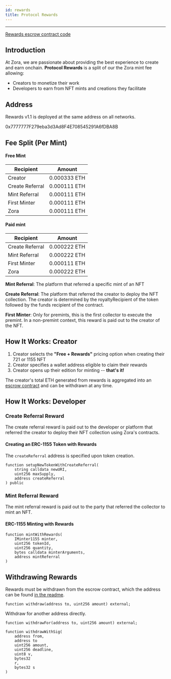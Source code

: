 ```yaml
---
id: rewards
title: Protocol Rewards
---
```


---

[Rewards escrow contract code](https://github.com/ourzora/zora-protocol/tree/main/packages/protocol-rewards)

## Introduction

At Zora, we are passionate about providing the best experience to create and earn onchain.
**Protocol Rewards** is a split of our the Zora mint fee allowing:

- Creators to monetize their work
- Developers to earn from NFT mints and creations they facilitate

## Address

Rewards v1.1 is deployed at the same address on all networks.

0x7777777F279eba3d3Ad8F4E708545291A6fDBA8B

## Fee Split (Per Mint)

#### Free Mint

| Recipient       | Amount       |
| --------------- | ------------ |
| Creator         | 0.000333 ETH |
| Create Referral | 0.000111 ETH |
| Mint Referral   | 0.000111 ETH |
| First Minter    | 0.000111 ETH |
| Zora            | 0.000111 ETH |

#### Paid mint

| Recipient       | Amount       |
| --------------- | ------------ |
| Create Referral | 0.000222 ETH |
| Mint Referral   | 0.000222 ETH |
| First Minter    | 0.000111 ETH |
| Zora            | 0.000222 ETH |

**Mint Referral**: The platform that referred a specific mint of an NFT  

**Create Referral**: The platform that referred the creator to deploy the NFT collection. The creator is determined by the royaltyRecipient of the token followed by the funds recipient of the contract.

**First Minter**: Only for premints, this is the first collector to execute the premint. In a non-premint context, this reward is paid out to the creator of the NFT.


## How It Works: Creator

1. Creator selects the **"Free + Rewards"** pricing option when creating their 721 or 1155 NFT
2. Creator specifies a wallet address eligible to claim their rewards
3. Creator opens up their edition for minting -- **that's it!**

The creator's total ETH generated from rewards is aggregated into an [escrow contract](https://github.com/ourzora/zora-protocol/blob/main/packages/protocol-rewards/src/ProtocolRewards.sol) and can be withdrawn at any time.

## How It Works: Developer

### Create Referral Reward

The create referral reward is paid out to the developer or platform that referred the creator to deploy their NFT collection using Zora's contracts.

#### Creating an ERC-1155 Token with Rewards

The `createReferral` address is specified upon token creation.

```
function setupNewTokenWithCreateReferral(
    string calldata newURI,
    uint256 maxSupply,
    address createReferral
) public
```

### Mint Referral Reward

The mint referral reward is paid out to the party that referred the collector to mint an NFT.

#### ERC-1155 Minting with Rewards

```
function mintWithRewards(
    IMinter1155 minter,
    uint256 tokenId,
    uint256 quantity,
    bytes calldata minterArguments,
    address mintReferral
)
```

## Withdrawing Rewards

Rewards must be withdrawn from the escrow contract, which the address can be found [in the readme](https://github.com/ourzora/zora-protocol/tree/main/packages/protocol-rewards).

```sol
function withdraw(address to, uint256 amount) external;
```

Withdraw for another address directly.

```sol
function withdrawFor(address to, uint256 amount) external;
```

```sol
function withdrawWithSig(
    address from, 
    address to
    uint256 amount, 
    uint256 deadline, 
    uint8 v, 
    bytes32 
    r, 
    bytes32 s
)
```